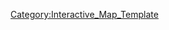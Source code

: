 {{overlay
|image = 3-5_Map.jpg
|width        = {{MapRatio|375|{{{ratio|1|mapwidth=1}}}}}
|height       = {{MapRatio|186|{{{ratio|1|mapheight=1}}}}}
|AjaxXMLRequest = {{{AjaxXMLRequest|0}}}

|columns      = 0
|grid         = 0

|highlight    = 0
|collapsible  = 0

|popupPrefix = World_3_5_

|overlayNoHeader = 0

|overlayHeaderText = World 3-5
|overlayHeaderTextLink = World 3
|overlayNoHeader = 
|overlayTemplateName = Template:World3-5
|categoryName  = World3-5
}}
<noinclude>
[[Category:Interactive_Map_Template]]
</noinclude>